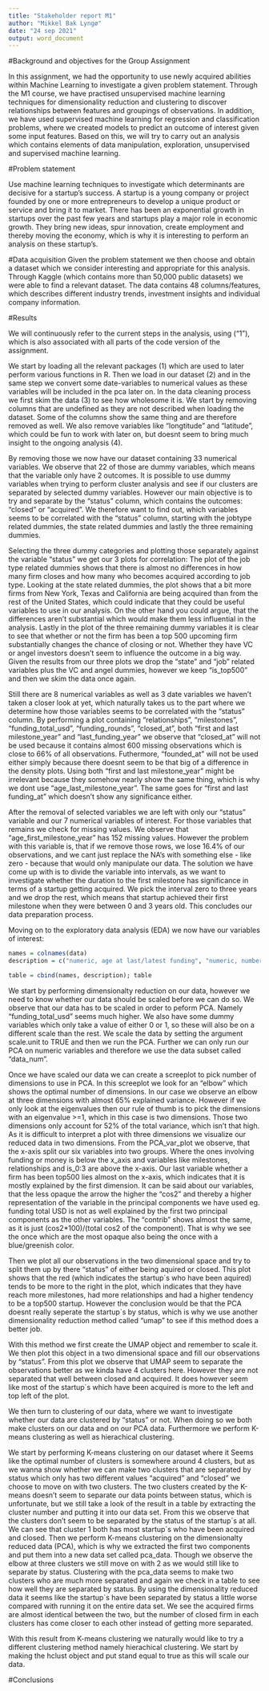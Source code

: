 ```yaml
---
title: "Stakeholder report M1"
author: "Mikkel Bak Lyngø"
date: "24 sep 2021"
output: word_document
---
```


#Background and objectives for the Group Assignment

In this assignment, we had the opportunity to use newly acquired abilities within Machine Learning to investigate a given problem statement. Through the M1 course, we have practised unsupervised machine learning techniques for dimensionality reduction and clustering to discover relationships between features and groupings of observations. In addition, we have used supervised machine learning for regression and classification problems, where we created models to predict an outcome of interest given some input features. Based on this, we will try to carry out an analysis which contains elements of data manipulation, exploration, unsupervised and supervised machine learning. 

#Problem statement

Use machine learning techniques to investigate which determinants are decisive for a startup's success. A startup is a young company or project founded by one or more entrepreneurs to develop a unique product or service and bring it to market. There has been an exponential growth in startups over the past few years and startups play a major role in economic growth. They bring new ideas, spur innovation, create employment and thereby moving the economy, which is why it is interesting to perform an analysis on these startup's. 

#Data acquisition
Given the problem statement we then choose and obtain a dataset which we consider interesting and appropriate for this analysis. Through Kaggle (which contains more than 50,000 public datasets) we were able to find a relevant dataset. The data contains 48 columns/features, which describes different industry trends, investment insights and individual company information. 

#Results

We will continuously refer to the current steps in the analysis, using ("1"), which is also associated with all parts of the code version of the assignment. 

We start by loading all the relevant packages (1) which are used to later perform various functions in R. Then we load in our dataset (2) and in the same step we convert some date-variables to numerical values as these variables will be included in the pca later on. 
In the data cleaning process we first skim the data (3) to see how wholesome it is. We start by removing columns that are undefined as they are not described when loading the dataset. Some of the columns show the same thing and are therefore removed as well. We also remove variables like "longtitude" and "latitude", which could be fun to work with later on, but doesnt seem to bring much insight to the ongoing analysis (4). 

By removing those we now have our dataset containing 33 numerical variables. We observe that 22 of those are dummy variables, which means that the variable only have 2 outcomes. It is possible to use dummy variables when trying to perform cluster analysis and see if our clusters are separated by selected dummy variables. However our main objective is to try and separate by the "status" column, which contains the outcomes: "closed" or "acquired". We therefore want to find out, which variables seems to be correlated with the "status" column, starting with the jobtype related dummies, the state related dummies and lastly the three remaining dummies. 

Selecting the three dummy categories and plotting those separately against the variable "status" we get our 3 plots for correlation: 
  The plot of the job type related dummies shows that there is almost no differences in how many firm closes and how many who becomes acquired according to job type. 
  Looking at the state related dummies, the plot shows that a bit more firms from New York, Texas and California are being acquired than from the rest of the United States, which could indicate that they could be useful variables to use in our analysis. On the other hand you could argue, that the differences aren't substantial which would make them less influential in the analysis. 
   Lastly in the plot of the three remaining dummy variables it is clear to see that whether or not the firm has been a top 500 upcoming firm substantially changes the chance of closing or not. Whether they have VC or angel investors doesn't seem to influence the outcome in a big way. 
Given the results from our three plots we drop the "state" and "job" related variables plus the VC and angel dummies, however we keep "is_top500" and then we skim the data once again. 

Still there are 8 numerical variables as well as 3 date variables we haven't taken a closer look at yet, which naturally takes us to the part where we determine how those variables seems to be correlated with the "status" column. By performing a plot containing "relationships", "milestones", "funding_total_usd", "funding_rounds", "closed_at", both "first and last milestone_year" and "last_funding_year" we observe that "closed_at" will not be used because it contains almost 600 missing observations which is close to 66% of all observations. Futhermore, "founded_at" will not be used either simply because there doesnt seem to be that big of a difference in the density plots. Using both "first and last milestone_year" might be irrelevant because they somehow nearly show the same thing, which is why we dont use "age_last_milestone_year". The same goes for "first and last funding_at" which doesn't show any significance either. 

After the removal of selected variables we are left with only our "status" variable and our 7 numerical variables of interest. For those variables that remains we check for missing values. We observe that "age_first_milestone_year" has 152 missing values. However the problem with this variable is, that if we remove those rows, we lose 16.4% of our observations, and we cant just replace the NA's with something else - like zero - because that would only manipulate our data. The solution we have come up with is to divide the variable into intervals, as we want to investigate whether the duration to the first milestone has significance in terms of a startup getting acquired. We pick the interval zero to three years and we drop the rest, which means that startup achieved their first milestone when they were between 0 and 3 years old. This concludes our data preparation process. 

Moving on to the exploratory data analysis (EDA) we now have our variables of interest: 
```r
names = colnames(data)
description = c("numeric, age at last/latest funding", "numeric, number of relationships", "numeric, number of funding rounds", "numeric, the total funding in USD", "numeric, number og milestones", "dummy variable, has been a top 500 start up", "character string, acquired or closed", "reach their first milestone at the age of 0-3 years")

table = cbind(names, description); table
```

We start by performing dimensionalty reduction on our data, however we need to know whether our data should be scaled before we can do so. 
We observe that our data has to be scaled in order to peform PCA. Namely "funding_total_usd" seems much higher. We also have some dummy variables which only take a value of either 0 or 1, so these will also be on a different scale than the rest. 
We scale the data by setting the argument scale.unit to TRUE and then we run the PCA. Further we can only run our PCA on numeric variables and therefore we use the data subset called "data_num". 

Once we have scaled our data we can create a screeplot to pick number of dimensions to use in PCA. In this screeplot we look for an "elbow" which shows the optimal number of dimensions. In our case we observe an elbow at three dimensions with almost 65% explained variance. However if we only look at the eigenvalues then our rule of thumb is to pick the dimensions with an eigenvalue >=1, which in this case is two dimensions. Those two dimensions only account for 52% of the total variance, which isn't that high. As it is difficult to interpret a plot with three dimensions we visualize our reduced data in two dimensions. 
From the PCA_var_plot we observe, that the x-axis split our six variables into two groups. Where the ones involving funding or money is below the x_axis and variables like milestones, relationships and is_0:3 are above the x-axis. Our last variable whether a firm has been top500 lies almost on the x-axis, which indicates that it is mostly explained by the first dimension. 
It can be said about our variables, that the less opaque the arrow the higher the "cos2" and thereby a higher representation of the variable in the principal components we have used eg. funding total USD is not as well explained by the first two principal components as the other variables. The "contrib" shows almost the same, as it is just (cos2*100)/(total cos2 of the component). That is why we see the once which are the most opaque also being the once with a blue/greenish color. 

Then we plot all our observations in the two dimensional space and try to split them up by there "status" of either being aquired or closed. This plot shows that the red (which indicates the startup´s who have been aquired) tends to be more to the right in the plot, which indicates that they have reach more milestones, had more relationships and had a higher tendency to be a top500 startup. However the conclusion would be that the PCA doesnt really seperate the startup´s by status, which is why we use another dimensionality reduction method called "umap" to see if this method does a better job. 

With this method we first create the UMAP object and remember to scale it. We then plot this object in a two dimensional space and fill our observations by "status". From this plot we observe that UMAP seem to separate the observations better as we kinda have 4 clusters here. However they are not separated that well between closed and acquired. It does however seem like most of the startup´s which have been acquired is more to the left and top left of the plot. 

We then turn to clustering of our data, where we want to investigate whether our data are clustered by "status" or not. When doing so we both make clusters on our data and on our PCA data. Furthermore we perform K-means clustering as well as hierachical clustering. 

We start by performing K-means clustering on our dataset where it Seems like the optimal number of clusters is somewhere around 4 clusters, but as we wanna show whether we can make two clusters that are separated by status which only has two different values "acquired" and "closed" we choose to move on with two clusters. 
The two clusters created by the K-means doesn't seem to separate our data points between status, which is unfortunate, but we still take a look of the result in a table by extracting the cluster number and putting it into our data set. From this we observe that the clusters don't seem to be separated by the status of the startup´s at all. We can see that cluster 1 both has most startup´s who have been acquired and closed. 
Then we perform K-means clustering on the dimensionalty reduced data (PCA), which is why we extracted the first two components and put them into a new data set called pca_data. Though we observe the elbow at three clusters we still move on with 2 as we would still like to separate by status. Clustering with the pca_data seems to make two clusters who are much more separated and again we check in a table to see how well they are separated by status. 
By using the dimensionality reduced data it seems like the startup´s have been separated by status a little worse compared with running it on the entire data set. We see the acquired firms are almost identical between the two, but the number of closed firm in each clusters has come closer to each other instead of getting more separated. 

With this result from K-means clustering we naturally would like to try a different clustering method namely hierachical clustering. 
We start by making the hclust object and put stand equal to true as this will scale our data. 


#Conclusions








